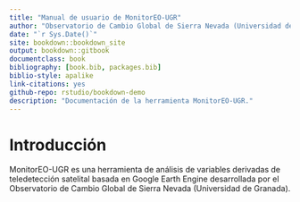 ```yaml
--- 
title: "Manual de usuario de MonitorEO-UGR"
author: "Observatorio de Cambio Global de Sierra Nevada (Universidad de Granada)"
date: "`r Sys.Date()`"
site: bookdown::bookdown_site
output: bookdown::gitbook
documentclass: book
bibliography: [book.bib, packages.bib]
biblio-style: apalike
link-citations: yes
github-repo: rstudio/bookdown-demo
description: "Documentación de la herramienta MonitorEO-UGR."
---
```


# Introducción {#intro}

MonitorEO-UGR es una herramienta de análisis de variables derivadas de teledetección satelital basada en Google Earth Engine desarrollada por el Observatorio de Cambio Global de Sierra Nevada (Universidad de Granada).
